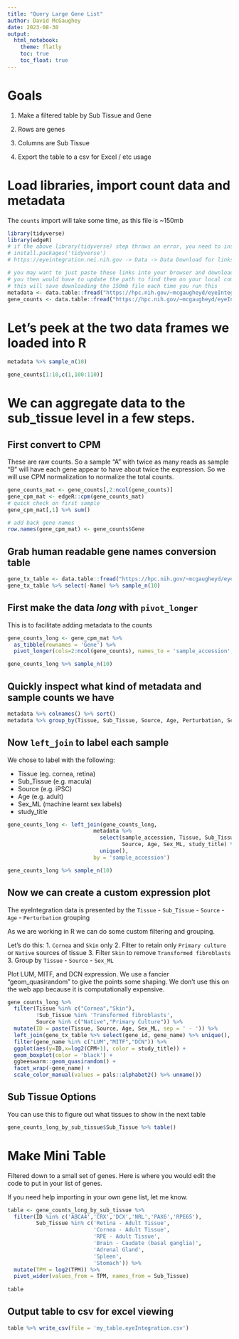 ```yaml
---
title: "Query Large Gene List"
author: David McGaughey
date: 2023-08-30
output:  
  html_notebook:
    theme: flatly
    toc: true
    toc_float: true
---
```


# Goals

1. Make a filtered table by Sub Tissue and Gene 

2. Rows are genes

3. Columns are Sub Tissue

4. Export the table to a csv for Excel / etc usage


# Load libraries, import count data and metadata

The `counts` import will take some time, as this file is ~150mb
```r
library(tidyverse)
library(edgeR)
# if the above library(tidyverse) step throws an error, you need to install tidyverse as follows:
# install.packages('tidyverse')
# https://eyeintegration.nei.nih.gov -> Data -> Data Download for links

# you may want to just paste these links into your browser and download the files
# you then would have to update the path to find them on your local computer
# this will save downloading the 150mb file each time you run this
metadata <- data.table::fread("https://hpc.nih.gov/~mcgaugheyd/eyeIntegration/2023/eyeIntegration23_meta_2023_09_01.built.csv.gz")
gene_counts <- data.table::fread("https://hpc.nih.gov/~mcgaugheyd/eyeIntegration/2023/gene_counts.csv.gz")
```

# Let's peek at the two data frames we loaded into R
```r
metadata %>% sample_n(10)

gene_counts[1:10,c(1,100:110)]
```


# We can aggregate data to the sub_tissue level in a few steps.


## First convert to CPM
These are raw counts. So a sample "A" with twice as many reads as sample "B" will have each gene appear to have about twice the expression. So we will use CPM normalization to normalize the total counts. 

```r
gene_counts_mat <- gene_counts[,2:ncol(gene_counts)]
gene_cpm_mat <- edgeR::cpm(gene_counts_mat)
# quick check on first sample
gene_cpm_mat[,1] %>% sum()

# add back gene names
row.names(gene_cpm_mat) <- gene_counts$Gene
```

## Grab human readable gene names conversion table
```r
gene_tx_table <- data.table::fread("https://hpc.nih.gov/~mcgaugheyd/eyeIntegration/2023/gene_anno.csv.gz")
gene_tx_table %>% select(-Name) %>% sample_n(10)
```
## First make the data *long* with `pivot_longer`
This is to facilitate adding metadata to the counts
```r
gene_counts_long <- gene_cpm_mat %>% 
  as_tibble(rownames = 'Gene') %>% 
  pivot_longer(cols=2:ncol(gene_counts), names_to = 'sample_accession', values_to = 'CPM')

gene_counts_long %>% sample_n(10)
```

## Quickly inspect what kind of metadata and sample counts we have
```r
metadata %>% colnames() %>% sort()
metadata %>% group_by(Tissue, Sub_Tissue, Source, Age, Perturbation, Sex_ML) %>% summarise(Count = n()) %>% DT::datatable()
```

## Now `left_join` to label each sample 

We chose to label with the following:

- Tissue (eg. cornea, retina)
- Sub_Tissue (e.g. macula)
- Source (e.g. iPSC)
- Age (e.g. adult)
- Sex_ML (machine learnt sex labels)
- study_title

```r
gene_counts_long <- left_join(gene_counts_long, 
                           metadata %>% 
                             select(sample_accession, Tissue, Sub_Tissue, 
                                    Source, Age, Sex_ML, study_title) %>% 
                             unique(), 
                           by = 'sample_accession')

gene_counts_long %>% sample_n(10)
```

## Now we can create a custom expression plot

The eyeIntegration data is presented by the `Tissue` - `Sub_Tissue` - `Source` - `Age` - `Perturbation` grouping

As we are working in R we can do some custom filtering and grouping.

Let's do this:
1. `Cornea` and `Skin` only
2. Filter to retain only `Primary culture` or `Native` sources of tissue
3. Filter `Skin` to remove `Transformed fibroblasts`
3. Group by `Tissue` - `Source` - `Sex_ML`

Plot LUM, MITF, and DCN expression. We use a fancier "geom_quasirandom" to give the points 
some shaping. We don't use this on the web app because it is computationally expensive.
```r
gene_counts_long %>% 
  filter(Tissue %in% c("Cornea","Skin"),
         !Sub_Tissue %in% 'Transformed fibroblasts',
         Source %in% c("Native","Primary Culture")) %>% 
  mutate(ID = paste(Tissue, Source, Age, Sex_ML, sep = ' - ')) %>% 
  left_join(gene_tx_table %>% select(gene_id, gene_name) %>% unique(), by = c("Gene" = "gene_id")) %>% 
  filter(gene_name %in% c("LUM","MITF","DCN")) %>% 
  ggplot(aes(y=ID,x=log2(CPM+1), color = study_title)) +
  geom_boxplot(color = 'black') +
  ggbeeswarm::geom_quasirandom() + 
  facet_wrap(~gene_name) +
  scale_color_manual(values = pals::alphabet2() %>% unname())


```

## Sub Tissue Options
You can use this to figure out what tissues to show in the next table
```r
gene_counts_long_by_sub_tissue$Sub_Tissue %>% table()
```

# Make Mini Table
Filtered down to a small set of genes. Here is where you would edit the code to put in your list of genes.

If you need help importing in your own gene list, let me know.
```r
table <- gene_counts_long_by_sub_tissue %>% 
  filter(ID %in% c('ABCA4','CRX','DCX','NRL','PAX6','RPE65'),
         Sub_Tissue %in% c('Retina - Adult Tissue', 
                           'Cornea - Adult Tissue', 
                           'RPE - Adult Tissue',
                           'Brain - Caudate (basal ganglia)',
                           'Adrenal Gland',
                           'Spleen',
                           'Stomach')) %>% 
  mutate(TPM = log2(TPM)) %>% 
  pivot_wider(values_from = TPM, names_from = Sub_Tissue)
  
table
```

## Output table to csv for excel viewing
```r
table %>% write_csv(file = 'my_table.eyeIntegration.csv')
```